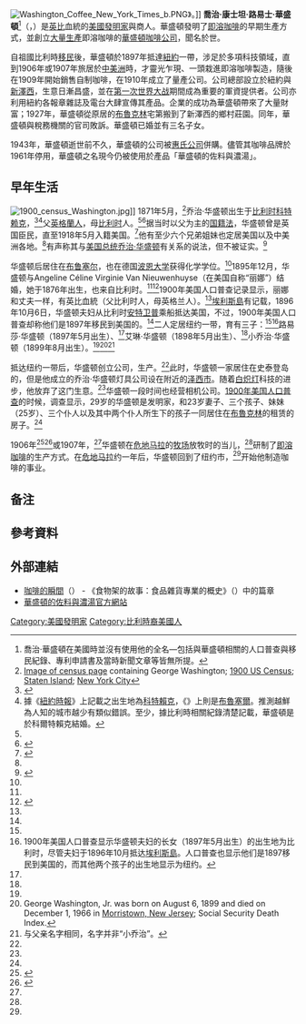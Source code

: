 [[Image:Washington_Coffee_New_York_Times_b.PNG|thumb]]》。]]
'''喬治·康士坦·路易士·華盛頓'''<ref group="注">喬治·華盛頓在美國時並沒有使用他的全名—包括與華盛頓相關的人口普查與移民紀錄、專利申請書及當時新聞文章等皆無所提。</ref>（{{lang-en|George Constant Louis Washington}}，{{bd|1871年|5月|1946年|3月29日|catIdx=W}}）是[[英國人|英]][[比利時|比]]血統的[[美國|美國]][[發明家|發明家]]與商人。華盛頓發明了[[即溶咖啡|即溶咖啡]]的早期生產方式，並創立[[大量生產|大量生產]]即溶咖啡的[[華盛頓咖啡公司|華盛頓咖啡公司]]，聞名於世。

自祖國比利時[[移民出境|移民]]後，華盛頓於1897年抵達[[紐約|紐約]]一帶，涉足於多項科技領域，直到1906年或1907年旅居於[[中美洲|中美洲]]時，才靈光乍現、一頭栽進即溶咖啡製造，隨後在1909年開始銷售自制咖啡，在1910年成立了量產公司。公司總部設立於紐約與[[新澤西|新澤西]]，生意日漸昌盛，並在[[第一次世界大战|第一次世界大战]]期間成為重要的軍資提供者。公司亦利用紐約各報章雜誌及電台大肆宣傳其產品。企業的成功為華盛頓帶來了大量財富；1927年，華盛頓從原居的[[布魯克林|布魯克林]]宅第搬到了新澤西的鄉村莊園。同年，華盛頓與稅務機關的官司敗訴。華盛頓已婚並有三名子女。

1943年，華盛頓逝世前不久，華盛頓的公司被[[惠氏|惠氏公司]]併購。儘管其咖啡品牌於1961年停用，華盛頓之名現今仍被使用於產品「華盛頓的佐料與濃湯」。

==早年生活==
[[File:1900_census_Washington.jpg|thumb]]]]
1871年5月，<ref name="census1900">[[:Image:1900_census_Washington.jpg|Image of census page]] containing George Washington; [[1900年美国人口普查|1900 US Census]]; [[史泰登岛|Staten Island]]; [[纽约|New York City]]</ref>乔治·华盛顿出生于[[比利时|比利时]][[科特赖克|科特赖克]]，<ref name="G. Washington, 74; Began Coffee Firm">{{cite news |first= |last= |authorlink= |coauthors= |title=G. Washington, 74; Began Coffee Firm. Head of Refining Company for 33 Years Dies in Jersey. Founded Business in 1910 |url= |quote= |publisher=New York Times |date=1946-03-30|accessdate=2007-07-21}}</ref><ref group="注">據《[[紐約時報|紐約時報]]》上記載之出生地為[[科特賴克|科特賴克]]，《{{link-en|紐約前鋒論壇報|New York Herald Tribune}}》上則是[[布魯塞爾|布魯塞爾]]。推測越鮮為人知的城市越少有類似錯誤。至少，據比利時相關紀錄清楚記載，華盛頓是於科爾特賴克結婚。</ref>父[[英格蘭人|英格蘭人]]，母[[比利时|比利时]]人。<ref name="census1900"/><ref name="G. Washington Is Dead, Made Instant Coffee">{{cite news|title=G. Washington Is Dead, Made Instant Coffee|publisher=New York Herald Tribune|date=1946-03-29}}</ref>据当时以父为主的[[国籍法|国籍法]]，华盛顿曾是英国臣民，直至1918年5月入籍美国。<ref name="Presidency Candidate Found in Brooklyn">{{cite news|title=Presidency Candidate Found in Brooklyn|publisher=The New York Times|date=1920-01-04}}</ref>他有至少六个兄弟姐妹也定居美国以及中美洲各地。<ref name="G. Washington, 74; Began Coffee Firm"/>有声称其与[[美国总统|美国总统]][[乔治·华盛顿|乔治·华盛顿]]有关系的说法，但不被证实。<ref name="The Story of a Pantry Shelf">{{cite book |title=The Story of a Pantry Shelf: An Outline History of Grocery Specialties'' |year=1925 |publisher=New York: Butterick Publishing Company. |url=http://memory.loc.gov/cgi-bin/query/r?ammem/cool:@field(DOCID+@lit(lg0571) |access-date=2021-01-18 |archive-date=2018-02-01 |archive-url=https://web.archive.org/web/20180201075439/http://memory.loc.gov/cgi-bin/query/r?ammem%2Fcool%3A%40field%28DOCID+%40lit%28lg0571%29 |dead-url=no }}</ref>

华盛顿后居住在[[布鲁塞尔|布鲁塞尔]]，也在德国[[波恩大学|波恩大学]]获得化学学位。<ref name="G. Washington Is Dead, Made Instant Coffee"/>1895年12月，华盛顿与Angeline Céline Virginie Van Nieuwenhuyse（在美国自称“丽娜”）结婚，她于1876年出生，也来自比利时。<ref name="census1900"/><ref>{{cite news|title="Mrs. George Washington" (1876–1952), obituary|publisher=The New York Times|date=1952-10-30}}</ref>1900年美国人口普查记录显示，丽娜和丈夫一样，有英比血統（父比利时人，母英格兰人）。<ref name="census1900"/>[[埃利斯島|埃利斯島]]有记载，1896年10月6日，华盛顿夫妇从比利时[[安特卫普|安特卫普]]乘船抵达美国，不过，1900年美国人口普查却称他们是1897年移民到美国的。<ref name="census1900"/>二人定居纽约一带，育有三子：<ref name="census1900"/><ref group="注">1900年美国人口普查显示华盛顿夫妇的长女（1897年5月出生）的出生地为比利时，尽管夫妇于1896年10月抵达[[埃利斯島|埃利斯島]]。人口普查也显示他们是1897移民到美国的，而其他两个孩子的出生地显示为纽约。</ref>路易莎·华盛顿（1897年5月出生）、<ref name="census1900"/>艾琳·华盛顿（1898年5月出生）、<ref name="census1900"/>小乔治·华盛顿（1899年8月出生）。<ref name="census1900"/><ref>George Washington, Jr. was born on August 6, 1899 and died on December 1, 1966 in [[莫里斯敦_(新澤西州)|Morristown, New Jersey]]; Social Security Death Index.</ref><ref group="注">与父亲名字相同，名字并非“小乔治”。</ref>

抵达纽约一带后，华盛顿创立公司，生产{{link-en|煤气罩|Gas mantle}}。<ref name="G. Washington, 74; Began Coffee Firm"/>此时，华盛顿一家居住在史泰登岛的{{link-en|新布莱顿 (史泰登岛)|New Brighton, Staten Island|新布莱顿}}，但是他成立的乔治·华盛顿灯具公司设在附近的[[泽西市|泽西市]]。随着[[白炽灯|白炽灯]]科技的进步，他放弃了这门生意。<ref name="G. Washington Is Dead, Made Instant Coffee"/>华盛顿一段时间也经营相机公司。[[1900年美国人口普查|1900年美国人口普查]]的时候，调查显示，29岁的华盛顿是发明家，和23岁妻子、三个孩子、妹妹（25岁）、三个仆人以及其中两个仆人所生下的孩子一同居住在[[布魯克林|布魯克林]]的租赁的房子。<ref name="census1900"/>

1906年<ref name="All about Coffee">{{cite book|title=All about Coffee|url=https://archive.org/details/allaboutcoffee01ukergoog|author=Ukers, William H.|year=1922|publisher=The Tea and Coffee Trade Journal Co.}}</ref><ref name="Uncommon Grounds">{{cite book|title=Uncommon Grounds: The history of coffee and how it transformed our world|author=Pendergrast, Mark|year=1999|publisher=Basic Books|isbn=0-465-05467-6}}</ref>或1907年，<ref name="G. Washington Is Dead, Made Instant Coffee"/>华盛顿在[[危地马拉|危地马拉]]的[[牧场|牧场]]放牧时的当儿，<ref name="G. Washington Is Dead, Made Instant Coffee"/>研制了[[即溶咖啡|即溶咖啡]]的生产方式。在[[危地马拉|危地马拉]]约一年后，华盛顿回到了纽约市，<ref name="G. Washington, 74; Began Coffee Firm"/>开始他制造咖啡的事业。

==备注==
{{reflist|group=注}}

== 參考資料 ==
{{reflist|30em}}

{{portal bar|咖啡|人物|饮食|美国}}

==外部連結==
*[http://memory.loc.gov/cgi-bin/ampage?collId=amrlg&fileName=lg05page.db&recNum=210 咖啡的瞬間]{{WebCite|url=https://www.webcitation.org/69VRms8eV?url=http://memory.loc.gov/cgi-bin/ampage?collId=amrlg |date=20120729002351 |dateformat=iso }}（{{lang-en|Coffee on the Instant}}） - 《食物架的故事：食品雜貨專業的概史》（{{lang-en|The Story of a Pantry Shelf: An Outline History of Grocery Specialties}}）中的篇章{{en icon}}
*[http://www.homestatfarm.com/MemoryLane/GWashingtonsSeasoningBrothHistory/tabid/3082/Default.aspx 華盛頓的佐料與濃湯官方網站]{{Wayback|url=http://www.homestatfarm.com/MemoryLane/GWashingtonsSeasoningBrothHistory/tabid/3082/Default.aspx |date=20150817103517 }}{{en icon}}

{{DEFAULTSORT: Washington, George}}
[[Category:美國發明家|Category:美國發明家]]
[[Category:比利時裔美國人|Category:比利時裔美國人]]